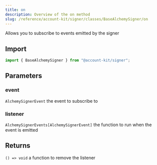 ```yaml
---
title: on
description: Overview of the on method
slug: /reference/account-kit/signer/classes/BaseAlchemySigner/on
---
```



Allows you to subscribe to events emitted by the signer

## Import

```ts
import { BaseAlchemySigner } from "@account-kit/signer";
```

## Parameters

### event

`AlchemySignerEvent`
the event to subscribe to

### listener

`AlchemySignerEvents[AlchemySignerEvent]`
the function to run when the event is emitted

## Returns

`() => void`
a function to remove the listener
